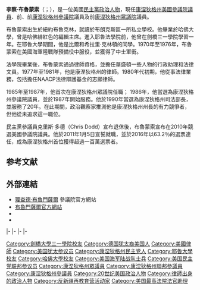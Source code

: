 {{noteTA
|G1=PP
|1=zh-tw:布魯蒙索;zh-cn:布卢门撒尔;zh-hk:布魯門薩爾;
}}
{{Expand|time=2015-07-10T02:10:31+00:00}}
{{请求翻译|time=2015-07-10T02:10:31+00:00}}
{{Infobox officeholder
|honorific-prefix = [[尊貴的|The Hon.]] Richard Blumenthal
|name         = 李察·布魯蒙索
|image        = Richard Blumenthal Official Portrait.jpg
|jr/sr        = 聯邦參議員
|state        = [[康涅狄格州|康涅狄格州]]
|alongside    = [[克里斯·墨菲|克里斯·墨菲]]
|term_start   = 2011年1月5日
|term_end     =
|predecessor  = [[克里斯多夫·杜德|克里斯多夫·杜德]]
|successor    =
|office1       = 第23任{{le|康涅狄格州檢察長|Connecticut Attorney General}}
|governor1     = {{le|小洛威爾·P·魏克爾|Lowell P. Weicker, Jr.|洛威爾·魏克爾}}<br>{{le|約翰·G·羅蘭|John G. Rowland|約翰·羅蘭}}<br>[[約迪·瑞爾|約迪·瑞爾]]
|term_start1   = 1991年1月9日
|term_end1     = 2011年1月5日
|predecessor1  = {{le|克萊琳·納迪·里德爾|Clarine Nardi Riddle|克萊琳·里德爾}}
|successor1    = {{le|喬治·傑普森|George Jepsen}}
|state_senate2 = 康涅狄格州
|district2     = 二十七
|term_start2   = 1987年1月3日
|term_end2     = 1991年1月3日
|predecessor2  = 安東尼·特魯利亞
|successor2    = {{le|喬治·傑普森|George Jepsen}}
|state_house3  = 康涅狄格州
|district3     = {{le|康涅狄格州第一百四十五眾議院選區|Connecticut's 145th assembly district|第一百四十五}}
|term_start3   = 1985年1月3日
|term_end3     = 1987年1月3日
|predecessor3  = 安東尼·特魯利亞
|successor3    = 尼古拉斯·帕維亞
|office4       = [[美国康涅狄格联邦地区法院|康乃狄克地區]]{{le|美國檢察官|United States Attorney|聯邦檢察官}}
|term_start4   = 1977年
|term_end4     = 1981年
|president4    = [[吉米·卡特|吉米·卡特]]
|predecessor4  = {{le|彼得·柯林斯·多爾西|Peter Collins Dorsey|彼得·多爾西}}
|successor4    = {{le|艾倫·哈里斯·內瓦斯|Alan Harris Nevas|艾倫·內瓦斯}}
|birth_date    = {{birth date and age|1946|2|13}}
|birth_place   = {{US}}[[紐約州|紐約州]][[紐約市|紐約市]][[布鲁克林区|布鲁克林区]]<ref name=ny81>{{cite news | url=http://www.nytimes.com/1981/11/29/style/miss-malkin-plans-bridal.html | work=The New York Times | title=Miss Malkin Plans Bridal | date=1981-11-29 | accessdate=2010-05-22 | archive-date=2020-08-27 | archive-url=https://web.archive.org/web/20200827205355/https://www.nytimes.com/1981/11/29/style/miss-malkin-plans-bridal.html | dead-url=no }}</ref><ref>Hladky, Gregory B. [http://www.hartfordadvocate.com/featured-news/see-dick-run A Closer Look At Richard Blumenthal.] {{Wayback|url=http://www.hartfordadvocate.com/featured-news/see-dick-run |date=20200806193953 }} ''Hartford Advocate.'' 27 April 2010.</ref><ref>[https://www.jewishvirtuallibrary.org/jsource/biography/Richard_Blumenthal.html Jewish Virtual Library: Richard Blumenthal] {{Wayback|url=https://www.jewishvirtuallibrary.org/jsource/biography/Richard_Blumenthal.html |date=20161223055532 }} retrieved December 22, 2011</ref>
|death_date    = 
|death_place   = 
|party         = [[民主黨_(美國)|民主黨]]
|spouse        = 辛西婭·阿利森馬爾金（Cynthia Allison Malkin）
|children      = 4
|alma_mater    = [[哈佛學院|哈佛大学]]<br>[[剑桥大学三一学院|剑桥大学三一学院]]<br>[[耶鲁法学院|耶鲁法学院]]
|religion      = [[犹太教|犹太教]]
|website       = [http://www.blumenthal.senate.gov 參議院網站]
|signature     = Richard Blumenthal Signature.svg
|allegiance    = {{flag|United States}}
|branch        = {{flagicon image|Flag of the United States Marine Corps.svg}} [[美国海军陆战队|美国海军陆战队]]
|serviceyears  = 1970–1976
|rank          = [[File:USMC-E5.svg|18px]] [[中士|中士]]
|unit          = [[File:Marine_Forces_Reserve_insignia_(transparent_background).png|18px]] {{le|美國海軍陸戰隊預備役|United States Marine Corps Reserve}}
}}

'''李察·布魯蒙索'''（{{lang-en|'''Richard Blumenthal'''}}；{{bd|1946年|2月13日||}}），是一位美國[[民主黨_(美國)|民主黨]][[政治人物|政治人物]]，現任[[康涅狄格州|康涅狄格州]][[美國參議院|美國參議院議員]]、前{{le|康涅狄格州檢察長|Connecticut Attorney General}}、前[[康涅狄格州參議院|康涅狄格州參議院]]議員及前[[康涅狄格州眾議院|康涅狄格州眾議院]]議員。

布魯蒙索出生於紐約布魯克林，就讀於布朗克斯區一所私立學校。他畢業於哈佛大學，曾是哈佛緋紅色的編輯主席。進入耶魯法學院前，他曾在劍橋三一學院學習一年。在耶魯大學期間，他是比爾和希拉里·克林頓的同學。1970年至1976年，布魯蒙索在美國海軍陸戰隊預備役中服役，並獲得了中士軍銜。

法學院畢業後，布魯蒙索通過律師資格，並擔任華盛頓一些人物的行政助理和法律文員。1977年至1981年，他是康涅狄格州的律師。1980年代初期，他從事法律業務，包括擔任NAACP法律辯護基金的志願律師。

1985年至1987年，他首次在康涅狄格州眾議院任職； 1986年，他當選為康涅狄格州參議院議員，並於1987年開始服務。他於1990年當選為康涅狄格州司法部長，並服務了20年。在此期間，政治觀察家推測他是康涅狄格州州長的有力競爭者，但他從未追求這一職位。

民主黨參議員克里斯·多德（Chris Dodd）宣布退休後，布魯蒙索宣布在2010年競選美國參議院議員。他於2011年1月5日宣誓就職，並於2016年以63.2％的選票連任，成為康涅狄格州首位獲得超過一百萬選票者。

==参考文献==
{{reflist}}

==外部連結==
{{Commonscat|Richard Blumenthal|理查德·布魯門薩爾}}
*[http://blumenthal.senate.gov/ 理查德·布魯門薩爾] {{Wayback|url=http://blumenthal.senate.gov/ |date=20110106153219 }}參議院官方網站
*[http://richardblumenthal.com 布魯門薩爾官方網站] {{Wayback|url=http://richardblumenthal.com/ |date=20020806162651 }}
*{{Dmoz|Regional/North_America/United_States/Connecticut/Government/Federal/US_Senate/Richard_Blumenthal_%5BD%5D}}
*{{CongLinks | congbio = B001277 | ballot = Richard_Blumenthal | nndb = 658/000141235 | votesmart = 1568 | govtrack = 412490 | opencong = 412490_Richard_Blumenthal | rollcall = 32157 | politifact = | legistorm = 2813/Sen_Richard_Blumenthal_CT.html | fec = S0CT00177 | opensecrets = N00031685 | assets = richard-blumenthal | followthemoney = 11823 | ontheissues = senate/Richard_Blumenthal.htm | congress = richard-blumenthal/2076 | worldcat = lccn-no2002-47034 | cspan = 21799 | imdb = 3392732 | bloomberg = richard-blumenthal | nyt = b/richard_blumenthal | washpo = gIQAeNwz6O }}

{{s-start}}
{{s-legal}}
{{s-bef|before={{le|克萊琳·納迪·里德爾|Clarine Nardi Riddle|克萊琳·里德爾}}}}
{{s-ttl|title={{le|康涅狄格州檢察長|Connecticut Attorney General}}|years=1991年－2011年}}
{{s-aft|after={{le|喬治·傑普森|George Jepsen}}}}
|-
{{s-ppo}}
{{s-bef|before=[[克里斯多夫·杜德|克里斯多夫·杜德]]}}
{{s-ttl|title=[[美國參議員|美國參議員]][[康涅狄格州|康涅狄格州]][[民主黨_(美國)|民主黨]]被提名人<br>（[[美國參議員類別|第3類]]）|years={{le|2010年康涅狄格州美國參議院議員選舉|United States Senate election in Connecticut, 2010|2010年}}、{{le|2016年康涅狄格州美國參議院議員選舉|United States Senate election in Connecticut, 2016|2016年}}}}
{{s-inc|recent}}
|-
{{s-par|us-sen}}
{{s-bef|before=[[克里斯多夫·杜德|克里斯多夫·杜德]]}}
{{s-ttl|title={{le|康涅狄格州美國參議員列表|List of United States Senators from Connecticut|康涅狄格州第3類參議員}}|years=2011年－|alongside=[[喬·李伯曼|喬·李伯曼]]、[[克里斯·墨菲|克里斯·墨菲]]}}
{{s-inc}}
|-
{{s-bef|before=[[理查·波爾|理查·波爾]]}}
{{s-ttl|title={{le|美國參議院退伍軍人事務委員會|United States Senate Committee on Veterans' Affairs}}副主席|參議院退伍軍人事務委員會|years=2015年－2017年}}
{{s-aft|after=[[喬恩·泰斯塔|喬恩·泰斯塔]]}}
|-
{{s-prec|usa}}
{{s-bef|before=[[兰德·保罗|兰德·保罗]]}}
{{s-ttl|title=[[美國參議員資歷|美國參議員資歷]]|years=第49位}}
{{s-aft|after=[[麥克·李_(美國政治家)|麥克·李]]}}
{{s-end}}

{{Current U.S. Senators}}
{{Authority control}}

{{DEFAULTSORT:Blumenthal, Richard}}
[[Category:劍橋大學三一學院校友|Category:劍橋大學三一學院校友]]
[[Category:德国犹太裔美国人|Category:德国犹太裔美国人]]
[[Category:美國律師|Category:美國律師]]
[[Category:美国犹太参议员|Category:美国犹太参议员]]
[[Category:康涅狄格州民主党人|Category:康涅狄格州民主党人]]
[[Category:耶魯大學校友|Category:耶魯大學校友]]
[[Category:哈佛大學校友|Category:哈佛大學校友]]
[[Category:美国海军陆战队士兵|Category:美国海军陆战队士兵]]
[[Category:美国民主党联邦参议员|Category:美国民主党联邦参议员]]
[[Category:康涅狄格州眾議員|Category:康涅狄格州眾議員]]
[[Category:康涅狄格州聯邦參議員|Category:康涅狄格州聯邦參議員]]
[[Category:康涅狄格州參議員|Category:康涅狄格州參議員]]
[[Category:20世纪美国政治人物|Category:20世纪美国政治人物]]
[[Category:律師出身的政治人物|Category:律師出身的政治人物]]
[[Category:反新疆再教育营活动家|Category:反新疆再教育营活动家]]
[[Category:美国最高法院法官助理|Category:美国最高法院法官助理]]